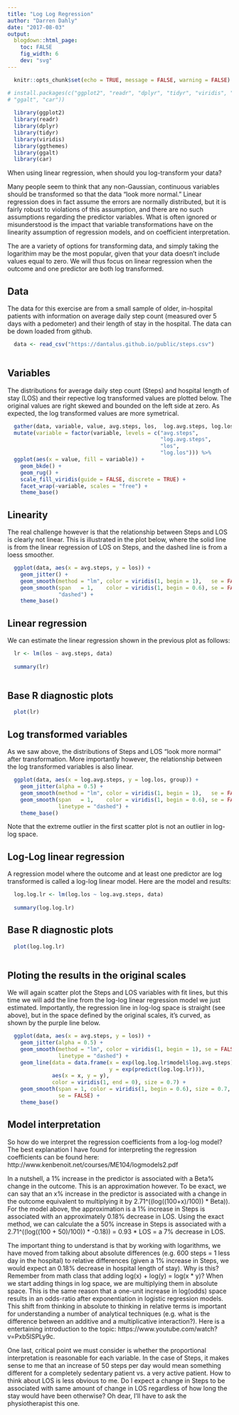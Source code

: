 ```yaml
---
title: "Log Log Regression"
author: "Darren Dahly"
date: "2017-08-03"
output:
  blogdown::html_page:
    toc: FALSE
    fig_width: 6
    dev: "svg"
---
```


```r

  knitr::opts_chunk$set(echo = TRUE, message = FALSE, warning = FALSE)

# install.packages(c("ggplot2", "readr", "dplyr", "tidyr", "viridis", "ggthemes",
# "ggalt", "car"))
  
  library(ggplot2)
  library(readr)
  library(dplyr)
  library(tidyr)
  library(viridis)
  library(ggthemes)
  library(ggalt)
  library(car)

```

When using linear regression, when should you log-transform your data?

Many people seem to think that any non-Gaussian, continuous variables should be transformed so that the data "look more normal." Linear regression does in fact assume the errors are normally distributed, but it is fairly robust to violations of this assumption, and there are no such assumptions regarding the predictor variables. What is often ignored or misunderstood is the impact that variable transformations have on the linearity assumption of regression models, and on coefficient interpretation.

The are a variety of options for transforming data, and simply taking the logarithim may be the most popular, given that your data doesn't include values equal to zero. We will thus focus on linear regression when the outcome and one predictor are both log transformed.


## Data

The data for this exercise are from a small sample of older, in-hospital patients with information on average daily step count (measured over 5 days with a pedometer) and their length of stay in the hospital. The data can be down loaded from github.

```r

  data <- read_csv("https://dantalus.github.io/public/steps.csv")
  
``` 

## Variables

The distributions for average daily step count (Steps) and hospital length of stay (LOS) and their repective log transformed values are plotted below. The original values are right skewed and bounded on the left side at zero. As expected, the log transformed values are more symetrical.

```r
  gather(data, variable, value, avg.steps, los,  log.avg.steps, log.los) %>%
  mutate(variable = factor(variable, levels = c("avg.steps", 
                                                "log.avg.steps", 
                                                "los", 
                                                "log.los"))) %>%
  ggplot(aes(x = value, fill = variable)) +
    geom_bkde() +
    geom_rug() +
    scale_fill_viridis(guide = FALSE, discrete = TRUE) +
    facet_wrap(~variable, scales = "free") +
    theme_base()

```


## Linearity
The real challenge however is that the relationship between Steps and LOS is clearly not linear. This is illustrated in the plot below, where the solid line is from the linear regression of LOS on Steps, and the dashed line is from a loess smoother.

```r

  ggplot(data, aes(x = avg.steps, y = los)) +
    geom_jitter() +
    geom_smooth(method = "lm", color = viridis(1, begin = 1),   se = FALSE) +
    geom_smooth(span   = 1,    color = viridis(1, begin = 0.6), se = FALSE, linetype =
                "dashed") +
    theme_base()

```

## Linear regression
We can estimate the linear regression shown in the previous plot as follows:

```r

  lr <- lm(los ~ avg.steps, data)
  
  summary(lr)
  
```


## Base R diagnostic plots
```r

  plot(lr)

```

## Log transformed variables
As we saw above, the distributions of Steps and LOS "look more normal" after transformation. More importantly however, the relationship between the log transformed variables is also linear.

```r

  ggplot(data, aes(x = log.avg.steps, y = log.los, group)) +
    geom_jitter(alpha = 0.5) +
    geom_smooth(method = "lm", color = viridis(1, begin = 1),   se = FALSE) +
    geom_smooth(span   = 1,    color = viridis(1, begin = 0.6), se = FALSE, 
                linetype = "dashed") +
    theme_base()

```

Note that the extreme outlier in the first scatter plot is not an outlier in log-log space.

## Log-Log linear regression
A regression model where the outcome and at least one predictor are log transformed is called a log-log linear model. Here are the model and results:
```r
  log.log.lr <- lm(log.los ~ log.avg.steps, data)
  
  summary(log.log.lr)
```
  

## Base R diagnostic plots
```r

  plot(log.log.lr)
 
```


## Ploting the results in the original scales
We will again scatter plot the Steps and LOS variables with fit lines, but this time we will add the line from the log-log linear regression model we just estimated. Importantly, the regression line in log-log space is straight (see above), but in the space defined by the original scales, it's curved, as shown by the purple line below.

```r

  ggplot(data, aes(x = avg.steps, y = los)) +
    geom_jitter(alpha = 0.5) +
    geom_smooth(method = "lm", color = viridis(1, begin = 1), se = FALSE, 
                linetype = "dashed") +
    geom_line(data = data.frame(x = exp(log.log.lr$model$log.avg.steps),
                                y = exp(predict(log.log.lr))),
              aes(x = x, y = y),
              color = viridis(1, end = 0), size = 0.7) +
    geom_smooth(span = 1, color = viridis(1, begin = 0.6), size = 0.7, linetype = "dashed",
                se = FALSE) +
    theme_base()
```

## Model interpretation
So how do we interpret the regression coefficients from a log-log model? The best explanation I have found for interpreting the regression coefficients can be found here: http://www.kenbenoit.net/courses/ME104/logmodels2.pdf

In a nutshell, a 1% increase in the predictor is associated with a Beta% change in the outcome. This is an approximation however. To be exact, we can say that an x% increase in the predictor is associated with a change in the outcome equivalent to multiplying it by 2.71^((log((100+x)/100)) * Beta)). For the model above, the approximation is a 1% increase in Steps is associated with an approximately 0.18% decrease in LOS. Using the exact method, we can calculate the a 50% increase in Steps is associated with a 2.71^((log((100 + 50)/100)) * -0.18)) = 0.93 * LOS = a 7% decrease in LOS.

The important thing to understand is that by working with logarithms, we have moved from talking about absolute differences (e.g. 600 steps = 1 less day in the hospital) to relative differences (given a 1% increase in Steps, we would expect an 0.18% decrease in hospital length of stay). Why is this? Remember from math class that adding log(x) + log(y) = log(x * y)? When we start adding things in log space, we are multiplying them in absolute space. This is the same reason that a one-unit increase in log(odds) space results in an odds-ratio after exponentiation in logistic regression models. This shift from thinking in absolute to thinking in relative terms is important for understanding a number of analytical techniques (e.g. what is the difference between an additive and a multiplicative interaction?). Here is a entertaining introduction to the topic: https://www.youtube.com/watch?v=Pxb5lSPLy9c.

One last, critical point we must consider is whether the proportional interpretation is reasonable for each variable. In the case of Steps, it makes sense to me that an increase of 50 steps per day would mean something different for a completely sedentary patient vs. a very active patient. How to think about LOS is less obvious to me. Do I expect a change in Steps to be associated with same amount of change in LOS regardless of how long the stay would have been otherwise? Oh dear, I'll have to ask the physiotherapist this one.